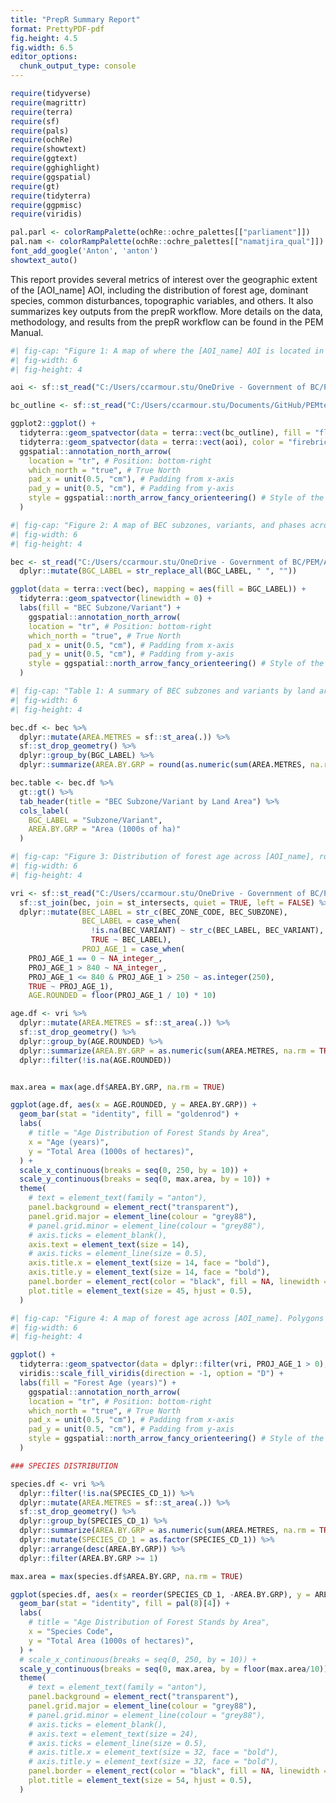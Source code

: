 ```yaml
---
title: "PrepR Summary Report"
format: PrettyPDF-pdf
fig.height: 4.5
fig.width: 6.5
editor_options: 
  chunk_output_type: console
---
```

```r
require(tidyverse)
require(magrittr)
require(terra)
require(sf)
require(pals)
require(ochRe)
require(showtext)
require(ggtext)
require(gghighlight)
require(ggspatial)
require(gt)
require(tidyterra)
require(ggpmisc)
require(viridis)

```

```r

pal.parl <- colorRampPalette(ochRe::ochre_palettes[["parliament"]])
pal.nam <- colorRampPalette(ochRe::ochre_palettes[["namatjira_qual"]])
font_add_google('Anton', 'anton')
showtext_auto()

```
This report provides several metrics of interest over the geographic extent of the [AOI_name] AOI, including the distribution of forest age, dominant species, common disturbances, topographic variables, and others. It also summarizes key outputs from the prepR workflow. More details on the data, methodology, and results from the prepR workflow can be found in the PEM Manual.

```r

#| fig-cap: "Figure 1: A map of where the [AOI_name] AOI is located in British Columbia."
#| fig-width: 6
#| fig-height: 4

aoi <- sf::st_read("C:/Users/ccarmour.stu/OneDrive - Government of BC/PEM/AOIs/DateCreek_AOI/0_raw_inputs/base_layers/aoi.gpkg", quiet = TRUE)

bc_outline <- sf::st_read("C:/Users/ccarmour.stu/Documents/GitHub/PEMtestr/summary_report/bc_outline.gpkg", quiet = TRUE)

ggplot2::ggplot() +
  tidyterra::geom_spatvector(data = terra::vect(bc_outline), fill = "floralwhite") +
  tidyterra::geom_spatvector(data = terra::vect(aoi), color = "firebrick", fill = "floralwhite", linewidth = 1) +
  ggspatial::annotation_north_arrow(
    location = "tr", # Position: bottom-right
    which_north = "true", # True North
    pad_x = unit(0.5, "cm"), # Padding from x-axis
    pad_y = unit(0.5, "cm"), # Padding from y-axis
    style = ggspatial::north_arrow_fancy_orienteering() # Style of the arrow
  )

```

```r

#| fig-cap: "Figure 2: A map of BEC subzones, variants, and phases across [AOI_name]."
#| fig-width: 6
#| fig-height: 4

bec <- st_read("C:/Users/ccarmour.stu/OneDrive - Government of BC/PEM/AOIs/DateCreek_AOI/0_raw_inputs/base_layers/bec.gpkg", quiet = TRUE) %>%
  dplyr::mutate(BGC_LABEL = str_replace_all(BGC_LABEL, " ", ""))

ggplot(data = terra::vect(bec), mapping = aes(fill = BGC_LABEL)) +
  tidyterra::geom_spatvector(linewidth = 0) +
  labs(fill = "BEC Subzone/Variant") +
    ggspatial::annotation_north_arrow(
    location = "tr", # Position: bottom-right
    which_north = "true", # True North
    pad_x = unit(0.5, "cm"), # Padding from x-axis
    pad_y = unit(0.5, "cm"), # Padding from y-axis
    style = ggspatial::north_arrow_fancy_orienteering() # Style of the arrow
  )

```

```r

#| fig-cap: "Table 1: A summary of BEC subzones and variants by land area."
#| fig-width: 6
#| fig-height: 4

bec.df <- bec %>%
  dplyr::mutate(AREA.METRES = sf::st_area(.)) %>%
  sf::st_drop_geometry() %>%
  dplyr::group_by(BGC_LABEL) %>%
  dplyr::summarize(AREA.BY.GRP = round(as.numeric(sum(AREA.METRES, na.rm = TRUE))/10000000, 2))

bec.table <- bec.df %>%
  gt::gt() %>%
  tab_header(title = "BEC Subzone/Variant by Land Area") %>%
  cols_label(
    BGC_LABEL = "Subzone/Variant",
    AREA.BY.GRP = "Area (1000s of ha)"
  )

```


```r

#| fig-cap: "Figure 3: Distribution of forest age across [AOI_name], rounded to nearest decade. Polygons with an age of 250 years or greater were clamped to 250 years for visualization purposes."
#| fig-width: 6
#| fig-height: 4

vri <- sf::st_read("C:/Users/ccarmour.stu/OneDrive - Government of BC/PEM/AOIs/DateCreek_AOI/0_raw_inputs/base_layers/vri_detail.gpkg", quiet = TRUE) %>%
  sf::st_join(bec, join = st_intersects, quiet = TRUE, left = FALSE) %>%
  dplyr::mutate(BEC_LABEL = str_c(BEC_ZONE_CODE, BEC_SUBZONE),
                BEC_LABEL = case_when(
                  !is.na(BEC_VARIANT) ~ str_c(BEC_LABEL, BEC_VARIANT),
                  TRUE ~ BEC_LABEL),
                PROJ_AGE_1 = case_when(
    PROJ_AGE_1 == 0 ~ NA_integer_,
    PROJ_AGE_1 > 840 ~ NA_integer_,
    PROJ_AGE_1 <= 840 & PROJ_AGE_1 > 250 ~ as.integer(250),
    TRUE ~ PROJ_AGE_1),
    AGE.ROUNDED = floor(PROJ_AGE_1 / 10) * 10)

age.df <- vri %>%
  dplyr::mutate(AREA.METRES = sf::st_area(.)) %>%
  sf::st_drop_geometry() %>%
  dplyr::group_by(AGE.ROUNDED) %>%
  dplyr::summarize(AREA.BY.GRP = as.numeric(sum(AREA.METRES, na.rm = TRUE))/10000000) %>%
  dplyr::filter(!is.na(AGE.ROUNDED))


max.area = max(age.df$AREA.BY.GRP, na.rm = TRUE)

ggplot(age.df, aes(x = AGE.ROUNDED, y = AREA.BY.GRP)) +
  geom_bar(stat = "identity", fill = "goldenrod") +
  labs(
    # title = "Age Distribution of Forest Stands by Area",
    x = "Age (years)",
    y = "Total Area (1000s of hectares)",
  ) +
  scale_x_continuous(breaks = seq(0, 250, by = 10)) +
  scale_y_continuous(breaks = seq(0, max.area, by = 10)) +
  theme(
    # text = element_text(family = "anton"),
    panel.background = element_rect("transparent"),
    panel.grid.major = element_line(colour = "grey88"),
    # panel.grid.minor = element_line(colour = "grey88"),
    # axis.ticks = element_blank(),
    axis.text = element_text(size = 14),
    # axis.ticks = element_line(size = 0.5),
    axis.title.x = element_text(size = 14, face = "bold"),
    axis.title.y = element_text(size = 14, face = "bold"),
    panel.border = element_rect(color = "black", fill = NA, linewidth = 0.5),
    plot.title = element_text(size = 45, hjust = 0.5),
  )

```

```r

#| fig-cap: "Figure 4: A map of forest age across [AOI_name]. Polygons with an age of 250 years or greater were clamped to 250 years for visualization purposes."
#| fig-width: 6
#| fig-height: 4

ggplot() +
  tidyterra::geom_spatvector(data = dplyr::filter(vri, PROJ_AGE_1 > 0), mapping = aes(fill = AGE.ROUNDED), color = "transparent") +
  viridis::scale_fill_viridis(direction = -1, option = "D") +
  labs(fill = "Forest Age (years)") +
    ggspatial::annotation_north_arrow(
    location = "tr", # Position: bottom-right
    which_north = "true", # True North
    pad_x = unit(0.5, "cm"), # Padding from x-axis
    pad_y = unit(0.5, "cm"), # Padding from y-axis
    style = ggspatial::north_arrow_fancy_orienteering() # Style of the arrow
  )


```


```r

### SPECIES DISTRIBUTION

species.df <- vri %>%
  dplyr::filter(!is.na(SPECIES_CD_1)) %>%
  dplyr::mutate(AREA.METRES = sf::st_area(.)) %>%
  sf::st_drop_geometry() %>%
  dplyr::group_by(SPECIES_CD_1) %>%
  dplyr::summarize(AREA.BY.GRP = as.numeric(sum(AREA.METRES, na.rm = TRUE))/10000000) %>%
  dplyr::mutate(SPECIES_CD_1 = as.factor(SPECIES_CD_1)) %>%
  dplyr::arrange(desc(AREA.BY.GRP)) %>%
  dplyr::filter(AREA.BY.GRP >= 1)

max.area = max(species.df$AREA.BY.GRP, na.rm = TRUE)

ggplot(species.df, aes(x = reorder(SPECIES_CD_1, -AREA.BY.GRP), y = AREA.BY.GRP)) +
  geom_bar(stat = "identity", fill = pal(8)[4]) +
  labs(
    # title = "Age Distribution of Forest Stands by Area",
    x = "Species Code",
    y = "Total Area (1000s of hectares)",
  ) +
  # scale_x_continuous(breaks = seq(0, 250, by = 10)) +
  scale_y_continuous(breaks = seq(0, max.area, by = floor(max.area/10))) +
  theme(
    # text = element_text(family = "anton"),
    panel.background = element_rect("transparent"),
    panel.grid.major = element_line(colour = "grey88"),
    # panel.grid.minor = element_line(colour = "grey88"),
    # axis.ticks = element_blank(),
    # axis.text = element_text(size = 24),
    # axis.ticks = element_line(size = 0.5),
    # axis.title.x = element_text(size = 32, face = "bold"),
    # axis.title.y = element_text(size = 32, face = "bold"),
    panel.border = element_rect(color = "black", fill = NA, linewidth = 0.5),
    plot.title = element_text(size = 54, hjust = 0.5),
  )
```

